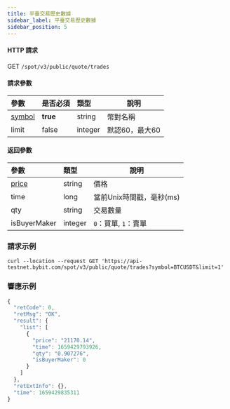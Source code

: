 ```yaml
---
title: 平臺交易歷史數據
sidebar_label: 平臺交易歷史數據
sidebar_position: 5
---
```



#### HTTP 請求
GET <code>/spot/v3/public/quote/trades</code>

#### 請求參數
| 參數 | 是否必須 | 類型 | 說明|
|:----- |:-------|:-----|------ |
|<a href="#symbol-symbol">symbol</a> |<b>true</b>|string|幣對名稱|
|limit| false | integer | 默認60，最大60 |

#### 返回參數
| 參數 | 類型 | 說明|
|:----- |:-----|----- |
| <a href="#price-price">price</a> | string | 價格 |
| time | long | 當前Unix時間戳，毫秒(ms) |
| qty | string | 交易數量 |
| isBuyerMaker | integer | `0`：買單, `1`：賣單 |

### 請求示例

<Tabs>
<TabItem value="console" label="Console">

```http
curl --location --request GET 'https://api-testnet.bybit.com/spot/v3/public/quote/trades?symbol=BTCUSDT&limit=1'
```

</TabItem>
</Tabs>

### 響應示例

```javascript
{
  "retCode": 0,
  "retMsg": "OK",
  "result": {
    "list": [
      {
        "price": "21170.14",
        "time": 1659429793926,
        "qty": "0.907276",
        "isBuyerMaker": 0
      }
    ]
  },
  "retExtInfo": {},
  "time": 1659429835311
}
```
